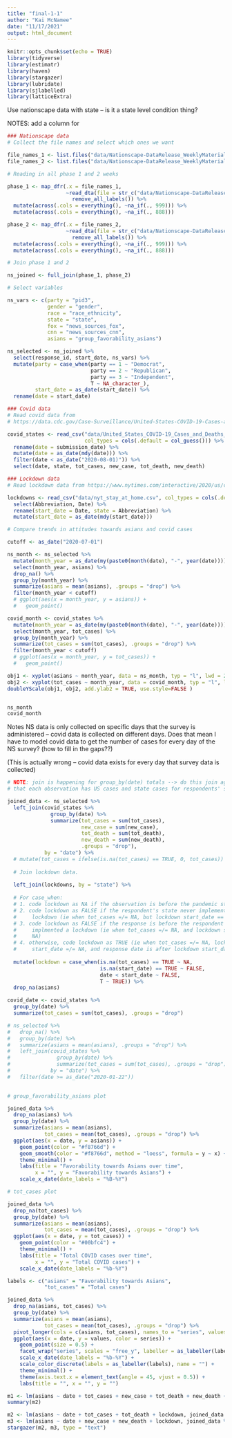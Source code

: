 ```yaml
---
title: "final-1-1"
author: "Kai McNamee"
date: "11/17/2021"
output: html_document
---
```


```r
knitr::opts_chunk$set(echo = TRUE)
library(tidyverse)
library(estimatr)
library(haven)
library(stargazer)
library(lubridate)
library(sjlabelled)
library(latticeExtra)
```

Use nationscape data with state -- is it a state level condition thing?

NOTES: add a column for 

```r
### Nationscape data
# Collect the file names and select which ones we want

file_names_1 <- list.files("data/Nationscape-DataRelease_WeeklyMaterials_DTA/phase_1_v20200814/") %>% .[1:24]
file_names_2 <- list.files("data/Nationscape-DataRelease_WeeklyMaterials_DTA/phase_2_v20200814/") %>% .[1:26]

# Reading in all phase 1 and 2 weeks

phase_1 <- map_dfr(.x = file_names_1, 
                   ~read_dta(file = str_c("data/Nationscape-DataRelease_WeeklyMaterials_DTA/phase_1_v20200814/", ., "/", ., ".dta")) %>% 
                     remove_all_labels()) %>%   
  mutate(across(.cols = everything(), ~na_if(., 999))) %>% 
  mutate(across(.cols = everything(), ~na_if(., 888)))

phase_2 <- map_dfr(.x = file_names_2, 
                   ~read_dta(file = str_c("data/Nationscape-DataRelease_WeeklyMaterials_DTA/phase_2_v20200814/", ., "/", ., ".dta")) %>% 
                     remove_all_labels()) %>%   
  mutate(across(.cols = everything(), ~na_if(., 999))) %>% 
  mutate(across(.cols = everything(), ~na_if(., 888)))

# Join phase 1 and 2

ns_joined <- full_join(phase_1, phase_2)

# Select variables

ns_vars <- c(party = "pid3", 
             gender = "gender",
             race = "race_ethnicity",
             state = "state",
             fox = "news_sources_fox",
             cnn = "news_sources_cnn",
             asians = "group_favorability_asians")

ns_selected <- ns_joined %>% 
  select(response_id, start_date, ns_vars) %>% 
  mutate(party = case_when(party == 1 ~ "Democrat",
                           party == 2 ~ "Republican",
                           party == 3 ~ "Independent",
                           T ~ NA_character_),
         start_date = as_date(start_date)) %>% 
  rename(date = start_date)

### Covid data
# Read covid data from
# https://data.cdc.gov/Case-Surveillance/United-States-COVID-19-Cases-and-Deaths-by-State-o/9mfq-cb36

covid_states <- read_csv("data/United_States_COVID-19_Cases_and_Deaths_by_State_over_Time.csv", 
                         col_types = cols(.default = col_guess())) %>% 
  rename(date = submission_date) %>%
  mutate(date = as_date(mdy(date))) %>% 
  filter(date < as_date("2020-08-01)")) %>% 
  select(date, state, tot_cases, new_case, tot_death, new_death)

### Lockdown data
# Read lockdown data from https://www.nytimes.com/interactive/2020/us/coronavirus-stay-at-home-order.html

lockdowns <- read_csv("data/nyt_stay_at_home.csv", col_types = cols(.default = col_guess())) %>% 
  select(Abbreviation, Date) %>% 
  rename(start_date = Date, state = Abbreviation) %>% 
  mutate(start_date = as_date(mdy(start_date)))
```

```r
# Compare trends in attitudes towards asians and covid cases

cutoff <- as_date("2020-07-01")

ns_month <- ns_selected %>% 
  mutate(month_year = as_date(my(paste0(month(date), "-", year(date))))) %>% 
  select(month_year, asians) %>% 
  drop_na() %>% 
  group_by(month_year) %>%
  summarize(asians = mean(asians), .groups = "drop") %>% 
  filter(month_year < cutoff)
  # ggplot(aes(x = month_year, y = asians)) +
  #   geom_point()

covid_month <- covid_states %>% 
  mutate(month_year = as_date(my(paste0(month(date), "-", year(date))))) %>% 
  select(month_year, tot_cases) %>% 
  group_by(month_year) %>% 
  summarize(tot_cases = sum(tot_cases), .groups = "drop") %>% 
  filter(month_year < cutoff)
  # ggplot(aes(x = month_year, y = tot_cases)) +
  #   geom_point()

obj1 <- xyplot(asians ~ month_year, data = ns_month, typ = "l", lwd = 2, col="red")
obj2 <- xyplot(tot_cases ~ month_year, data = covid_month, typ = "l", lwd = 2, col="blue")
doubleYScale(obj1, obj2, add.ylab2 = TRUE, use.style=FALSE )


ns_month
covid_month
```

Notes
NS data is only collected on specific days that the survey is administered -- covid data is collected on different days. Does that mean I have to model covid data to get the number of cases for every day of the NS survey? (how to fill in the gaps??)

(This is actually wrong -- covid data exists for every day that survey data is collected)

```r

# NOTE: join is happening for group_by(date) totals --> do this join again such
# that each observation has US cases and state cases for respondents' state!!!

joined_data <- ns_selected %>% 
  left_join(covid_states %>% 
              group_by(date) %>% 
              summarize(tot_cases = sum(tot_cases),
                        new_case = sum(new_case),
                        tot_death = sum(tot_death),
                        new_death = sum(new_death),
                        .groups = "drop"), 
            by = "date") %>% 
  # mutate(tot_cases = ifelse(is.na(tot_cases) == TRUE, 0, tot_cases)) %>% 
  
  # Join lockdown data. 
  
  left_join(lockdowns, by = "state") %>% 
    
  # For case_when: 
  # 1. code lockdown as NA if the observation is before the pandemic started (ie when tot_cases == NA)
  # 2. code lockdown as FALSE if the respondent's state never implemented a
  #     lockdown (ie when tot_cases =/= NA, but lockdown start_date == NA)
  # 3. code lockdown as FALSE if the response is before the respondent's state
  #     implmented a lockdown (ie when tot_cases =/= NA, and lockdown start_date =/=
  #     NA)
  # 4. otherwise, code lockdown as TRUE (ie when tot_cases =/= NA, lockdown
  #     start_date =/= NA, and response date is after lockdown start_date)
  
  mutate(lockdown = case_when(is.na(tot_cases) == TRUE ~ NA, 
                              is.na(start_date) == TRUE ~ FALSE, 
                              date < start_date ~ FALSE,
                              T ~ TRUE)) %>% 
  drop_na(asians)

covid_date <- covid_states %>%
  group_by(date) %>%
  summarize(tot_cases = sum(tot_cases), .groups = "drop")
```


```r
# ns_selected %>% 
#   drop_na() %>% 
#   group_by(date) %>% 
#   summarize(asians = mean(asians), .groups = "drop") %>% 
#   left_join(covid_states %>% 
#               group_by(date) %>% 
#               summarize(tot_cases = sum(tot_cases), .groups = "drop"), 
#             by = "date") %>% 
#   filter(date >= as_date("2020-01-22"))
  

# group_favorability_asians plot

joined_data %>% 
  drop_na(asians) %>% 
  group_by(date) %>% 
  summarize(asians = mean(asians),
            tot_cases = mean(tot_cases), .groups = "drop") %>%
  ggplot(aes(x = date, y = asians)) +
    geom_point(color = "#f8766d") + 
    geom_smooth(color = "#f8766d", method = "loess", formula = y ~ x) +
    theme_minimal() +
    labs(title = "Favorability towards Asians over time",
         x = "", y = "Favorability towards Asians") +
    scale_x_date(date_labels = "%B-%Y")

# tot_cases plot

joined_data %>% 
  drop_na(tot_cases) %>% 
  group_by(date) %>% 
  summarize(asians = mean(asians),
            tot_cases = mean(tot_cases), .groups = "drop") %>%
  ggplot(aes(x = date, y = tot_cases)) +
    geom_point(color = "#00bfc4") + 
    theme_minimal() +
    labs(title = "Total COVID cases over time",
         x = "", y = "Total COVID cases") +
    scale_x_date(date_labels = "%b-%Y")

labels <- c("asians" = "Favorability towards Asians", 
            "tot_cases" = "Total cases")

joined_data %>% 
  drop_na(asians, tot_cases) %>% 
  group_by(date) %>% 
  summarize(asians = mean(asians),
            tot_cases = mean(tot_cases), .groups = "drop") %>% 
  pivot_longer(cols = c(asians, tot_cases), names_to = "series", values_to = "values") %>% 
  ggplot(aes(x = date, y = values, color = series)) +
    geom_point(size = 0.5) +
    facet_wrap("series", scales = "free_y", labeller = as_labeller(labels)) +
    scale_x_date(date_labels = "%b-%Y") +
    scale_color_discrete(labels = as_labeller(labels), name = "") +
    theme_minimal() +
    theme(axis.text.x = element_text(angle = 45, vjust = 0.5)) +
    labs(title = "", x = "", y = "") 
```

```r
m1 <- lm(asians ~ date + tot_cases + new_case + tot_death + new_death + state + lockdown, joined_data %>% drop_na(tot_cases))
summary(m2)

m2 <- lm(asians ~ date + tot_cases + tot_death + lockdown, joined_data %>% drop_na(tot_cases))
m3 <- lm(asians ~ date + new_case + new_death + lockdown, joined_data %>% drop_na(tot_cases))
stargazer(m2, m3, type = "text")

```



